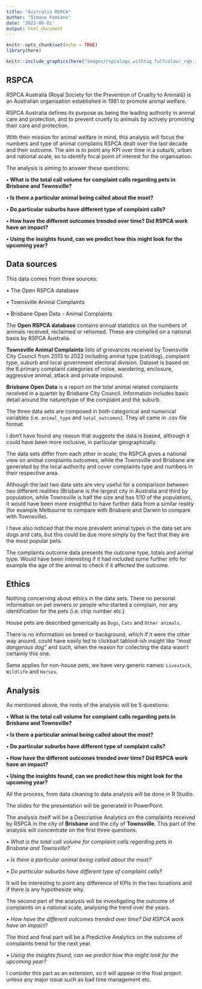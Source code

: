```yaml
---
title: "Australia RSPCA"
author: "Simone Famiano"
date: '2022-06-01'
output: html_document
---
```


```r
knitr::opts_chunk$set(echo = TRUE)
library(here)
```

```r
knitr::include_graphics(here("images/rspcalogo_withtag_fullcolour_rgb.jpg"))
```

## RSPCA

RSPCA Australia (Royal Society for the Prevention of Cruelty to Animals) is an Australian organisation established in 1981 to promote animal welfare.

RSPCA Australia defines its purpose as being the leading authority in animal care and protection, and to prevent cruelty to animals by actively promoting their care and protection.


With their mission for animal welfare in mind, this analysis will focus the numbers and type of animal complains RSPCA dealt over the last decade and their outcome. The aim is to point any KPI over time in a suburb, urban and national scale, so to identify focal point of interest for the organisation.

The analysis is aiming to answer these questions:

__• What is the total call volume for complaint calls regarding pets in Brisbane and Townsville?__

__• Is there a particular animal being called about the most?__

__• Do particular suburbs have different type of complaint calls? __

__• How have the different outcomes trended over time? Did RSPCA work have an impact?__

__• Using the insights found, can we predict how this might look for the upcoming year?__

## Data sources

This data comes from three sources:

• The Open RSPCA database 

• Townsville Animal Complaints 

• Brisbane Open Data - Animal Complaints

The __Open RSPCA database__ contains annual statistics on the numbers of animals received, reclaimed or rehomed. These are compiled on a national basis by RSPCA Australia.

__Townsville Animal Complaints__ lists of grievances received by Townsville City Council from 2013 to 2022 including animal type (cat/dog), complaint type, suburb and local government electoral division. 
Dataset is based on the 6 primary complaint categories of noise, wandering, enclosure, aggressive animal, attack and private impound.

__Brisbane Open Data__ is a report on the total animal related complaints received in a quarter by Brisbane City Council. Information includes basic detail around the nature/type of the complaint and the suburb.

The three data sets are composed in both categorical and numerical variables (i.e. `animal_type` and `total_outcomes`). They all came in .csv file format. 

I don't have found any reason that suggests the data is biased, although it could have been more inclusive, in particular geographically. 

The data sets differ from each other in scale; the RSPCA gives a national view on animal complaints outcomes, while the Townsville and Brisbane are generated by the local authority and cover complaints type and numbers in their respective area.

Although the last two data sets are very useful for a comparison between two different realities (Brisbane is the largest city in Australia and third by population, while Townsville is half the size and has 1/10 of the population), it would have been more insightful to have further data from a similar reality (for example Melbourne to compare with Brisbane and Darwin to compare with Townsville).

I have also noticed that the more prevalent animal types in the data set are dogs and cats, but this could be due more simply by the fact that they are the most popular pets.

The complaints outcome data presents the outcome type, totals and animal type. Would have been interesting if it had included some further info for example the age of the animal to check if it affected the outcome.

## Ethics

Nothing concerning about ethics in the data sets. There no personal information on pet owners or people who started a complain, nor any identification for the pets (i.e. chip number etc.) 

House pets are described generically as `Dogs`, `Cats` and `Other animals`. 

There is no information on breed or background, which if it were the other way around, could have easily led to clickbait tabloid-ish insight like _"most dangerous dog"_ and such, when the reason for collecting the data wasn't certainly this one.

Same applies for non-house pets, we have very generic names: `Livestock`, `Wildlife` and `Horses`.

## Analysis

As mentioned above, the roots of the analysis will be 5 questions:

__• What is the total call volume for complaint calls regarding pets in Brisbane and Townsville?__

__• Is there a particular animal being called about the most?__

__• Do particular suburbs have different type of complaint calls? __

__• How have the different outcomes trended over time? Did RSPCA work have an impact?__

__• Using the insights found, can we predict how this might look for the upcoming year?__

All the process, from data cleaning to data analysis will be done in R Studio. 

The slides for the presentation will be generated in PowerPoint.

The analysis itself will be a Descriptive Analytics on the complaints received by RSPCA in the city of __Brisbane__ and the city of __Townsville__. This part of the analysis will concentrate on the first three questions.

_• What is the total call volume for complaint calls regarding pets in Brisbane and Townsville?_

_• Is there a particular animal being called about the most?_

_• Do particular suburbs have different type of complaint calls?_


It will be interesting to point any difference of KPIs in the two locations and if there is any hypothesize why.

The second part of the analysis will be investigating the outcome of complaints on a national scale, analysing the trend over the years.

_• How have the different outcomes trended over time? Did RSPCA work have an impact?_

The third and final part will be a Predictive Analytics on the outcome of complaints trend for the next year.

_• Using the insights found, can we predict how this might look for the upcoming year?_

I consider this part as an extension, so it will appear in the final project unless any major issue such as bad time management etc. 


